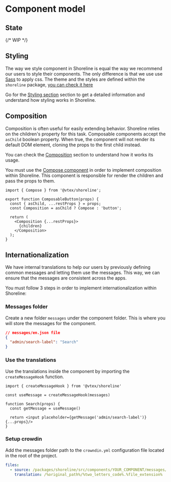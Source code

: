 
# Component model


## State

{/* WIP */}

## Styling

The way we style component in Shoreline is equal the way we recommend our users to style their components. The only difference is that
we use use [Sass](https://sass-lang.com/) to apply css. The theme and the styles are defined within the `shoreline` package, [you can check it here](https://github.com/vtex/shoreline/tree/main/packages/shoreline/src/themes/sunrise)

Go for the [Styling section](/guides/styling/introduction) section to get a detailed information and understand how styling works in Shoreline.

## Composition

Composition is often useful for easily extending behavior. Shoreline relies on the children's property for this task.
Composable components accept the `asChild` boolean property. When true, the component will not render its default DOM element,
cloning the props to the first child instead.

You can check the [Composition](/guides/composition/introduction) section to understand how it works its usage.

You must use the [Compose component](/components/compose) in order to implement composition within Shoreline. This component is responsible for render the
children and pass the props to them.

```tsx
import { Compose } from '@vtex/shoreline';

export function ComposableButton(props) {
  const { asChild, ...restProps } = props;
  const Composition = asChild ? Compose : 'button';

  return (
    <Composition {...restProps}>
      {children}
    </Composition>
  );
}
```

## Internationalization

We have internal translations to help our users by previously defining common messages and letting them use the messages.
This way, we can ensure that the messages are consistent across the apps.

You must follow 3 steps in order to implement internationalization within Shoreline:

<Steps>

### Messages folder

Create a new folder `messages` under the component folder. This is where you will store the messages for the component.

```json
// messages/en.json file
{
  "admin/search-label": "Search"
}
```

### Use the translations

Use the translations inside the component by importing the `createMessageHook` function.

```tsx
import { createMessageHook } from '@vtex/shoreline'

const useMessage = createMessageHook(messages)

function Search(props) {
  const getMessage = useMessage()

  return <input placeholder={getMessage('admin/search-label')} {...props}/>
}
```

### Setup crowdin

Add the messages folder path to the `crowndin.yml` configuration file located in the root of the project.

```yml
files:
  - source: /packages/shoreline/src/components/YOUR_COMPONENT/messages/en.json
    translation: /%original_path%/%two_letters_code%.%file_extension%
```

</Steps>

